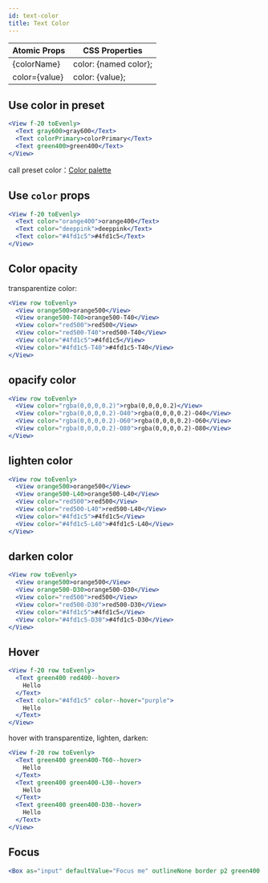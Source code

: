 ```yaml
---
id: text-color
title: Text Color
---
```


| Atomic Props  | CSS Properties        |
| ------------- | --------------------- |
| {colorName}   | color: {named color}; |
| color={value} | color: {value};       |

## Use color in preset

```jsx live
<View f-20 toEvenly>
  <Text gray600>gray600</Text>
  <Text colorPrimary>colorPrimary</Text>
  <Text green400>green400</Text>
</View>
```

call preset color：[Color palette](/docs/design-system-color#color-palette)

## Use `color` props

```jsx live
<View f-20 toEvenly>
  <Text color="orange400">orange400</Text>
  <Text color="deeppink">deeppink</Text>
  <Text color="#4fd1c5">#4fd1c5</Text>
</View>
```

## Color opacity

transparentize color:

```jsx live
<View row toEvenly>
  <View orange500>orange500</View>
  <View orange500-T40>orange500-T40</View>
  <View color="red500">red500</View>
  <View color="red500-T40">red500-T40</View>
  <View color="#4fd1c5">#4fd1c5</View>
  <View color="#4fd1c5-T40">#4fd1c5-T40</View>
</View>
```

## opacify color

```jsx live
<View row toEvenly>
  <View color="rgba(0,0,0,0.2)">rgba(0,0,0,0.2)</View>
  <View color="rgba(0,0,0,0.2)-O40">rgba(0,0,0,0.2)-O40</View>
  <View color="rgba(0,0,0,0.2)-O60">rgba(0,0,0,0.2)-O60</View>
  <View color="rgba(0,0,0,0.2)-O80">rgba(0,0,0,0.2)-O80</View>
</View>
```

## lighten color

```jsx live
<View row toEvenly>
  <View orange500>orange500</View>
  <View orange500-L40>orange500-L40</View>
  <View color="red500">red500</View>
  <View color="red500-L40">red500-L40</View>
  <View color="#4fd1c5">#4fd1c5</View>
  <View color="#4fd1c5-L40">#4fd1c5-L40</View>
</View>
```

## darken color

```jsx live
<View row toEvenly>
  <View orange500>orange500</View>
  <View orange500-D30>orange500-D30</View>
  <View color="red500">red500</View>
  <View color="red500-D30">red500-D30</View>
  <View color="#4fd1c5">#4fd1c5</View>
  <View color="#4fd1c5-D30">#4fd1c5-D30</View>
</View>
```

## Hover

```jsx live
<View f-20 row toEvenly>
  <Text green400 red400--hover>
    Hello
  </Text>
  <Text color="#4fd1c5" color--hover="purple">
    Hello
  </Text>
</View>
```

hover with transparentize, lighten, darken:

```jsx live
<View f-20 row toEvenly>
  <Text green400 green400-T60--hover>
    Hello
  </Text>
  <Text green400 green400-L30--hover>
    Hello
  </Text>
  <Text green400 green400-D30--hover>
    Hello
  </Text>
</View>
```

## Focus

```jsx live
<Box as="input" defaultValue="Focus me" outlineNone border p2 green400 red400--focus />
```
